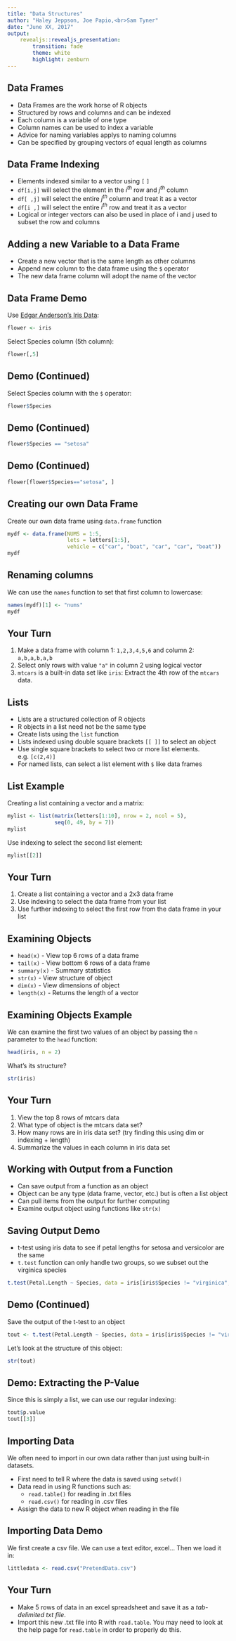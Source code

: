 ```yaml
---
title: "Data Structures"
author: "Haley Jeppson, Joe Papio,<br>Sam Tyner"
date: "June XX, 2017"
output: 
    revealjs::revealjs_presentation:
        transition: fade
        theme: white
        highlight: zenburn
---
```


## Data Frames

- Data Frames are the work horse of R objects
- Structured by rows and columns and can be indexed
- Each column is a variable of one type
- Column names can be used to index a variable
- Advice for naming variables applys to naming columns
- Can be specified by grouping vectors of equal length as columns

## Data Frame Indexing

- Elements indexed similar to a vector using `[` `]`
- `df[i,j]` will select the element in the $i^{th}$ row and $j^{th}$ column
- `df[ ,j]` will select the entire $j^{th}$ column and treat it as a vector
- `df[i ,]` will select the entire $i^{th}$ row and treat it as a vector
- Logical or integer vectors can also be used in place of i and j used to subset the row and columns

## Adding a new Variable to a Data Frame

- Create a new vector that is the same length as other columns
- Append new column to the data frame using the `$` operator
- The new data frame column will adopt the name of the vector

## Data Frame Demo

Use [Edgar Anderson's Iris Data](https://en.wikipedia.org/wiki/Iris_flower_data_set):

```r
flower <- iris
```

Select Species column (5th column):

```r
flower[,5]
```

## Demo (Continued)

Select Species column with the `$` operator:

```r
flower$Species
```

## Demo (Continued)

```r
flower$Species == "setosa"
```

## Demo (Continued)

```r
flower[flower$Species=="setosa", ]
```

## Creating our own Data Frame

Create our own data frame using `data.frame` function

```r
mydf <- data.frame(NUMS = 1:5, 
                   lets = letters[1:5],
                   vehicle = c("car", "boat", "car", "car", "boat"))
mydf
```

## Renaming columns

We can use the `names` function to set that first column to lowercase:

```r
names(mydf)[1] <- "nums"
mydf
```

## Your Turn {data-background=#527a7a}

1. Make a data frame with column 1: `1,2,3,4,5,6` and column 2: `a,b,a,b,a,b`
2. Select only rows with value `"a"` in column 2 using logical vector
3. `mtcars` is a built-in data set like `iris`: Extract the 4th row of the `mtcars` data.

## Lists

- Lists are a structured collection of R objects
- R objects in a list need not be the same type
- Create lists using the `list` function
- Lists indexed using double square brackets `[[ ]]` to select an object
- Use single square brackets to select two or more list elements. e.g. `[c(2,4)]`
- For named lists, can select a list element with `$` like data frames

## List Example

Creating a list containing a vector and a matrix:

```r
mylist <- list(matrix(letters[1:10], nrow = 2, ncol = 5),
               seq(0, 49, by = 7))
mylist
```

Use indexing to select the second list element:

```r
mylist[[2]]
```

## Your Turn {data-background=#527a7a}

1. Create a list containing a vector and a 2x3 data frame
2. Use indexing to select the data frame from your list
3. Use further indexing to select the first row from the data frame in your list

## Examining Objects

- `head(x)` - View top 6 rows of a data frame
- `tail(x)` - View bottom 6 rows of a data frame
- `summary(x)` - Summary statistics   
- `str(x)` - View structure of object  
- `dim(x)` - View dimensions of object 
- `length(x)` - Returns the length of a vector

## Examining Objects Example

We can examine the first two values of an object by passing the `n` parameter to the `head` function:

```r
head(iris, n = 2)
```

What's its structure?

```r
str(iris)
```

## Your Turn {data-background=#527a7a}

1. View the top 8 rows of mtcars data
2. What type of object is the mtcars data set?
3. How many rows are in iris data set? (try finding this using dim or indexing + length)
4. Summarize the values in each column in iris data set

## Working with Output from a Function

- Can save output from a function as an object 
- Object can be any type (data frame, vector, etc.) but is often a list object <!--
- Object is generally a list of output objects (not sure this is true enough to generalize in this way)-->
- Can pull items from the output for further computing
- Examine output object using functions like `str(x)`

## Saving Output Demo

- t-test using iris data to see if petal lengths for setosa and versicolor are the same
- `t.test` function can only handle two groups, so we subset out the virginica species

```r
t.test(Petal.Length ~ Species, data = iris[iris$Species != "virginica", ])
```

## Demo (Continued)

Save the output of the t-test to an object

```r
tout <- t.test(Petal.Length ~ Species, data = iris[iris$Species != "virginica", ])
```

Let's look at the structure of this object:

```r
str(tout)
```

## Demo: Extracting the P-Value

Since this is simply a list, we can use our regular indexing:

```r
tout$p.value
tout[[3]]
```

## Importing Data

We often need to import in our own data rather than just using built-in datasets.

- First need to tell R where the data is saved using `setwd()`
- Data read in using R functions such as:
    - `read.table()` for reading in .txt files
    - `read.csv()` for reading in .csv files
- Assign the data to new R object when reading in the file

## Importing Data Demo

We first create a csv file. We can use a text editor, excel... Then we load it in:

```r
littledata <- read.csv("PretendData.csv")
```

## Your Turn {data-background=#527a7a}

- Make 5 rows of data in an excel spreadsheet and save it as a *tab-delimited txt file*.
- Import this new .txt file into R with `read.table`. You may need to look at the help page for `read.table` in order to properly do this.
